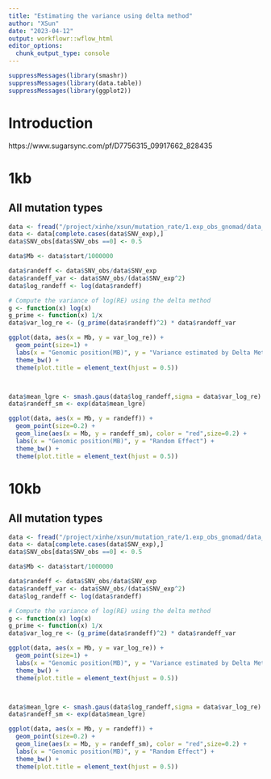 ```yaml
---
title: "Estimating the variance using delta method"
author: "XSun"
date: "2023-04-12"
output: workflowr::wflow_html
editor_options:
  chunk_output_type: console
---
```


```r
suppressMessages(library(smashr))
suppressMessages(library(data.table))
suppressMessages(library(ggplot2))
```


# Introduction

https://www.sugarsync.com/pf/D7756315_09917662_828435

# 1kb

## All mutation types

```r
data <- fread("/project/xinhe/xsun/mutation_rate/1.exp_obs_gnomad/data_processed/chr22/chr22.expobs.SNV.1kb.bed", fill = T)
data <- data[complete.cases(data$SNV_exp),]
data$SNV_obs[data$SNV_obs ==0] <- 0.5

data$Mb <- data$start/1000000

data$randeff <- data$SNV_obs/data$SNV_exp
data$randeff_var <- data$SNV_obs/(data$SNV_exp^2)
data$log_randeff <- log(data$randeff)

# Compute the variance of log(RE) using the delta method
g <- function(x) log(x)
g_prime <- function(x) 1/x
data$var_log_re <- (g_prime(data$randeff)^2) * data$randeff_var

ggplot(data, aes(x = Mb, y = var_log_re)) +
  geom_point(size=1) +
  labs(x = "Genomic position(MB)", y = "Variance estimated by Delta Method") +
  theme_bw() +
  theme(plot.title = element_text(hjust = 0.5))



data$mean_lgre <- smash.gaus(data$log_randeff,sigma = data$var_log_re)
data$randeff_sm <- exp(data$mean_lgre)

ggplot(data, aes(x = Mb, y = randeff)) +
  geom_point(size=0.2) +
  geom_line(aes(x = Mb, y = randeff_sm), color = "red",size=0.2) +
  labs(x = "Genomic position(MB)", y = "Random Effect") +
  theme_bw() +
  theme(plot.title = element_text(hjust = 0.5))

```




# 10kb

## All mutation types

```r
data <- fread("/project/xinhe/xsun/mutation_rate/1.exp_obs_gnomad/data_processed/chr22/chr22.expobs.SNV.10kb.bed", fill = T)
data <- data[complete.cases(data$SNV_exp),]
data$SNV_obs[data$SNV_obs ==0] <- 0.5

data$Mb <- data$start/1000000

data$randeff <- data$SNV_obs/data$SNV_exp
data$randeff_var <- data$SNV_obs/(data$SNV_exp^2)
data$log_randeff <- log(data$randeff)

# Compute the variance of log(RE) using the delta method
g <- function(x) log(x)
g_prime <- function(x) 1/x
data$var_log_re <- (g_prime(data$randeff)^2) * data$randeff_var

ggplot(data, aes(x = Mb, y = var_log_re)) +
  geom_point(size=1) +
  labs(x = "Genomic position(MB)", y = "Variance estimated by Delta Method") +
  theme_bw() +
  theme(plot.title = element_text(hjust = 0.5))



data$mean_lgre <- smash.gaus(data$log_randeff,sigma = data$var_log_re)
data$randeff_sm <- exp(data$mean_lgre)

ggplot(data, aes(x = Mb, y = randeff)) +
  geom_point(size=0.2) +
  geom_line(aes(x = Mb, y = randeff_sm), color = "red",size=0.2) +
  labs(x = "Genomic position(MB)", y = "Random Effect") +
  theme_bw() +
  theme(plot.title = element_text(hjust = 0.5))

```


